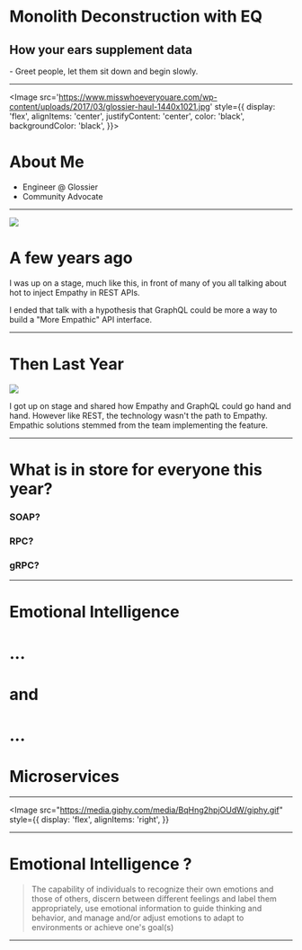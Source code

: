 

# Monolith Deconstruction with EQ
## How your ears supplement data


<Notes>
- Greet people, let them sit down and begin slowly.
</Notes>

---

<Image
  src='https://www.misswhoeveryouare.com/wp-content/uploads/2017/03/glossier-haul-1440x1021.jpg'
  style={{
    display: 'flex',
    alignItems: 'center',
    justifyContent: 'center',
    color: 'black',
    backgroundColor: 'black',
  }}>

# About Me

</Image>

<Notes>

- Engineer @ Glossier
- Community Advocate

</Notes>

---

<Split>

![](https://newsignature.com/wp-content/uploads/2016/12/realtime-api.png)

# A few years ago

</Split>

<Notes>

I was up on a stage, much like this, 
in front of many of you all talking about 
hot to inject Empathy in REST APIs.

I ended that talk with a hypothesis that GraphQL 
could be more a way to build a "More Empathic" API interface.

</Notes>

---

<Split>

# Then Last Year

![](https://artandlogic.com/wp-content/uploads/graphQl.png)

</Split>

<Notes>

I got up on stage and shared how Empathy and GraphQL could go hand and hand. 
However like REST, the technology wasn't the path to Empathy. 
Empathic solutions stemmed from the team implementing the feature.

</Notes>

---

<Split>

# What is in store for everyone this year?

<Appear>
<h3>SOAP?</h3>
<h3>RPC?</h3>
<h3>gRPC?</h3>
</Appear>

</Split>

---

<Horizontal>
<Appear>
<h1>Emotional Intelligence</h1>
<h1>...</h1>
<h1>and</h1>
<h1>...</h1>
<h1>Microservices</h1>
</Appear>
</Horizontal>

---

<Image
src="https://media.giphy.com/media/BqHng2hpjOUdW/giphy.gif"
style={{
display: 'flex',
alignItems: 'right',
}}
>
</Image>

---

# Emotional Intelligence ?


> The capability of individuals to recognize their own emotions and those of others, 
  discern between different feelings and label them appropriately, 
  use emotional information to guide thinking and behavior, and manage and/or adjust emotions to adapt to environments or achieve one's goal(s)

---
